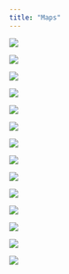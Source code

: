 ```yaml
---
title: "Maps"
---
```


::: {.grid}
::: {.g-col-6}
![](/images/30days/01-WeiJing-Points.png)
:::

::: {.g-col-6}
![](/images/30days/07-WeiJing-Vintage.png)
:::

::: {.g-col-6}
![](/images/30days/02-WeiJing-Lines.png)
:::

::: {.g-col-6}
![](/images/30days/26-WeiJing-Projections.png)
:::

::: {.g-col-12}
![](/images/30days/04-WeiJing-Hexagons.png)
:::

::: {.g-col-12}
![](/images/30days/18-WeiJing-3D.png)
:::

::: {.g-col-12}
![](/images/30days/24-WeiJing-Circles.png)
:::

::: {.g-col-12}
![](/images/30days/06-WeiJing-Raster.png)
:::

::: {.g-col-12}
![](/images/30days/12-WeiJing-SpaceTime.png)
:::

::: {.g-col-12}
![](/images/30days/16-WeiJing-Choropleth.png)
:::

::: {.g-col-12}
![](/images/map.png)
:::

::: {.g-col-6}
![](/images/Layout_BW.png)
:::

::: {.g-col-6}
![](/images/Layout_coloured.png)
:::

::: {.g-col-12}
![](/images/Snow.png)
:::
:::

